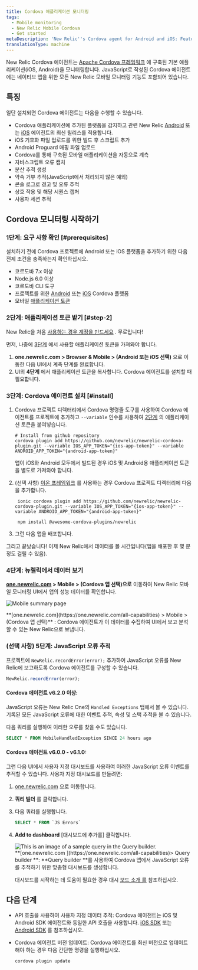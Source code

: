 ```yaml
---
title: Cordova 애플리케이션 모니터링
tags:
  - Mobile monitoring
  - New Relic Mobile Cordova
  - Get started
metaDescription: 'New Relic''s Cordova agent for Android and iOS: Features, compatibility, requirements, installation, and upgrade procedures.'
translationType: machine
---
```




New Relic Cordova 에이전트는 [Apache Cordova 프레임워크](https://cordova.apache.org/docs/en/latest/guide/overview/index.html) 에 구축된 기본 애플리케이션(iOS, Android)을 모니터링합니다. JavaScript로 작성된 Cordova 에이전트에는 네이티브 앱을 위한 모든 New Relic 모바일 모니터링 기능도 포함되어 있습니다.

## 특징

일단 설치되면 Cordova 에이전트는 다음을 수행할 수 있습니다.

* Cordova 애플리케이션에 추가된 플랫폼을 감지하고 관련 New Relic [Android](/docs/releases/android) 또는 [iOS](/docs/releases/ios) 에이전트의 최신 릴리스를 적용합니다.
* iOS 기호화 파일 업로드를 위한 빌드 후 스크립트 추가
* Android Proguard 매핑 파일 업로드
* Cordova를 통해 구축된 모바일 애플리케이션을 자동으로 계측
* 자바스크립트 오류 캡처
* 분산 추적 생성
* 약속 거부 추적(JavaScript에서 처리되지 않은 예외)
* 콘솔 로그로 경고 및 오류 추적
* 상호 작용 및 해당 시퀀스 캡처
* 사용자 세션 추적

## Cordova 모니터링 시작하기

### 1단계: 요구 사항 확인 [#prerequisites]

설치하기 전에 Cordova 프로젝트에 Android 또는 iOS 플랫폼을 추가하기 위한 다음 전제 조건을 충족하는지 확인하십시오.

* 코르도바 7.x 이상
* Node.js 6.0 이상
* 코르도바 CLI 도구
* 프로젝트를 위한 [Android](https://cordova.apache.org/docs/en/latest/guide/platforms/android) 또는 [iOS](https://cordova.apache.org/docs/en/latest/guide/platforms/ios/index.html) Cordova 플랫폼
* 모바일 [애플리케이션 토큰](/docs/mobile-monitoring/new-relic-mobile/maintenance/viewing-your-application-token)

### 2단계: 애플리케이션 토큰 받기 [#step-2]

New Relic을 처음 [사용하는 경우 계정을 만드세요](https://newrelic.com/signup) . 무료입니다!

먼저, 나중에 [3단계](#install) 에서 사용할 애플리케이션 토큰을 가져와야 합니다.

1. **one.newrelic.com > Browser & Mobile > (Android 또는 iOS 선택)** 으로 이동한 다음 UI에서 계측 단계를 완료합니다.
2. UI의 **4단계** 에서 애플리케이션 토큰을 복사합니다. Cordova 에이전트를 설치할 때 필요합니다.

### 3단계: Cordova 에이전트 설치 [#install]

1. Cordova 프로젝트 디렉터리에서 Cordova 명령줄 도구를 사용하여 Cordova 에이전트를 프로젝트에 추가하고 `--variable` 인수를 사용하여 [2단계](#step-2) 의 애플리케이션 토큰을 붙여넣습니다.

   ```
   # Install from github repository
   cordova plugin add https://github.com/newrelic/newrelic-cordova-plugin.git --variable IOS_APP_TOKEN="{ios-app-token}" --variable ANDROID_APP_TOKEN="{android-app-token}"
   ```

   <Callout variant="important">
     앱이 iOS와 Android 모두에서 빌드된 경우 iOS 및 Android용 애플리케이션 토큰을 별도로 가져와야 합니다.
   </Callout>

2. (선택 사항) [이온 프레임워크](https://ionicframework.com/docs/v1/guide/preface.html) 를 사용하는 경우 Cordova 프로젝트 디렉터리에 다음을 추가합니다.

   ```shell
    ionic cordova plugin add https://github.com/newrelic/newrelic-cordova-plugin.git --variable IOS_APP_TOKEN="{ios-app-token}" --variable ANDROID_APP_TOKEN="{android-app-token}"

    npm install @awesome-cordova-plugins/newrelic

   ```

3. 그런 다음 앱을 배포합니다.

그리고 끝났습니다! 이제 New Relic에서 데이터를 볼 시간입니다(앱을 배포한 후 몇 분 정도 걸릴 수 있음).

### 4단계: 뉴렐릭에서 데이터 보기

**[one.newrelic.com](https://one.newrelic.com/all-capabilities) > Mobile > (Cordova 앱 선택)으로** 이동하여 New Relic 모바일 모니터링 UI에서 앱의 성능 데이터를 확인합니다.

<img
  title="Mobile summary"
  alt="Mobile summary page"
  src={mobileHybridSample}
/>

<figcaption>
  **[one.newrelic.com](https://one.newrelic.com/all-capabilities) > Mobile > (Cordova 앱 선택)** : Cordova 에이전트가 이 데이터를 수집하여 UI에서 보고 분석할 수 있는 New Relic으로 보냅니다.
</figcaption>

### (선택 사항) 5단계: JavaScript 오류 추적

프로젝트에 `NewRelic.recordError(error);` 추가하여 JavaScript 오류를 New Relic에 보고하도록 Cordova 에이전트를 구성할 수 있습니다.

```js
NewRelic.recordError(error);
```

#### Cordova 에이전트 v6.2.0 이상:

JavaScript 오류는 New Relic One의 `Handled Exceptions` 탭에서 볼 수 있습니다. 기록된 모든 JavaScript 오류에 대한 이벤트 추적, 속성 및 스택 추적을 볼 수 있습니다.

다음 쿼리를 실행하여 이러한 오류를 찾을 수도 있습니다.

```sql
SELECT * FROM MobileHandledException SINCE 24 hours ago
```

#### Cordova 에이전트 v6.0.0 - v6.1.0:

그런 다음 UI에서 사용자 지정 대시보드를 사용하여 이러한 JavaScript 오류 이벤트를 추적할 수 있습니다. 사용자 지정 대시보드를 만들려면:

1. [one.newrelic.com](https://one.newrelic.com/all-capabilities) 으로 이동합니다.

2. **쿼리 빌더** 를 클릭합니다.

3. 다음 쿼리를 실행합니다.

   ```sql
   SELECT * FROM `JS Errors`
   ```

4. **Add to dashboard** \[대시보드에 추가를] 클릭합니다.

   <img title="Query builder" alt="This is an image of a sample query in the Query builder." src={mobileQueryExample}/>

   <figcaption>**[one.newrelic.com ](https://one.newrelic.com/all-capabilities)> Query builder **: **Query builder **를 사용하여 Cordova 앱에서 JavaScript 오류를 추적하기 위한 맞춤형 대시보드를 생성합니다. </figcaption>

   대시보드를 시작하는 데 도움이 필요한 경우 대시 [보드 소개 를](/docs/query-your-data/explore-query-data/dashboards/introduction-dashboards/#get-started) 참조하십시오.

## 다음 단계

* API 호출을 사용하여 사용자 지정 데이터 추적: Cordova 에이전트는 iOS 및 Android SDK 에이전트와 동일한 API 호출을 사용합니다. [iOS SDK](/docs/mobile-monitoring/new-relic-mobile-ios/ios-sdk-api) 또는 [Android SDK](/docs/mobile-monitoring/new-relic-mobile-android/android-sdk-api) 를 참조하십시오.

* Cordova 에이전트 버전 업데이트: Cordova 에이전트를 최신 버전으로 업데이트해야 하는 경우 다음 간단한 명령을 실행하십시오.

  ```
  cordova plugin update
  ```